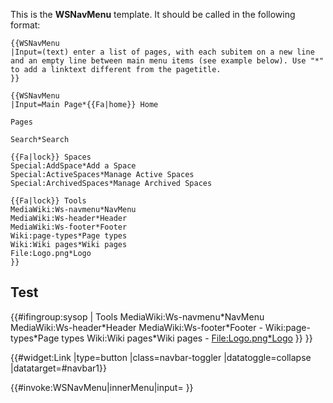 <noinclude>
This is the '''WSNavMenu''' template. It should be called in the following format:

<pre>
{{WSNavMenu
|Input=(text) enter a list of pages, with each subitem on a new line and an empty line between main menu items (see example below). Use "*" to add a linktext different from the pagetitle.
}}
</pre>

<pre>
{{WSNavMenu
|Input=Main Page*{{Fa|home}} Home

Pages

Search*Search

{{Fa|lock}} Spaces
Special:AddSpace*Add a Space
Special:ActiveSpaces*Manage Active Spaces
Special:ArchivedSpaces*Manage Archived Spaces

{{Fa|lock}} Tools
MediaWiki:Ws-navmenu*NavMenu
MediaWiki:Ws-header*Header
MediaWiki:Ws-footer*Footer
Wiki:page-types*Page types
Wiki:Wiki pages*Wiki pages
File:Logo.png*Logo
}}
</pre>

==Test==
{{WSNavMenu
|Input=Main Page*{{Fa|home}} Home

Pages

Search*Search

{{#ifingroup:moderator,sysop |{{Fa|lock}} Spaces
Special:AddSpace*Add a Space
Special:ActiveSpaces*Manage Active Spaces
Special:ArchivedSpaces*Manage Archived Spaces
}}

{{#ifingroup:sysop |{{Fa|lock}} Tools
MediaWiki:Ws-navmenu*NavMenu
MediaWiki:Ws-header*Header
MediaWiki:Ws-footer*Footer
-
Wiki:page-types*Page types
Wiki:Wiki pages*Wiki pages
-
File:Logo.png*Logo
}}
}}

</noinclude><includeonly><!--
--><div class="navbar navbar-dark navbar-expand-md bg-primary mt-3 mt-md-0" ><!--
  -->{{#widget:Link |type=button |class=navbar-toggler |datatoggle=collapse |datatarget=#navbar1}}<!--
  --><div class="collapse navbar-collapse justify-content-between w-100" id="navbar1"><!--
    --><ul class="navbar-nav align-items-center"><!--
      -->{{#invoke:WSNavMenu|innerMenu|input={{{Input|}}} }}<!--
    --></ul><!-- 
    --><div class="d-flex justify-conent-end"><!--
       -->{{Login button}}<!-- 
    --></div><!-- 
 --></div><!--
--></div></includeonly>